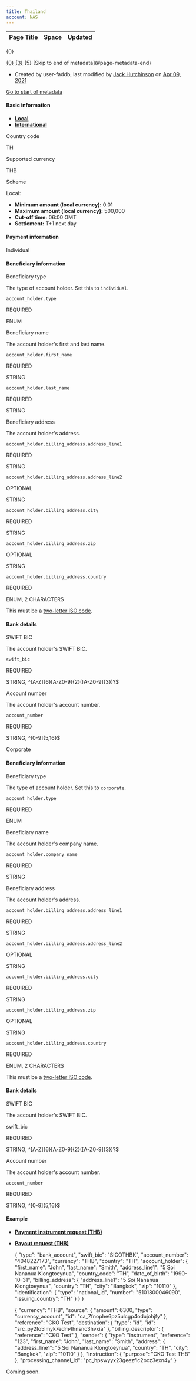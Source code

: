 ```yaml
---
title: Thailand
account: NAS
---
```


<table class="aui"> <thead> <tr class="header"> <th class="search-result-title">Page Title</th> <th class="search-result-space">Space</th> <th class="search-result-date">Updated</th> </tr> </thead> </table> <p class="search-result-count">{0}</p> <tr class="search-result"> <td class="search-result-title"><a href="{1}" class="content-type-{2}"><span>{0}</span></a></td> <td class="search-result-space"><a class="space" href="/display/{4}/" title="{3}">{3}</a></td> <td class="search-result-date"><span class="date" title="{6}">{5}</span></td> </tr> [Skip to end of metadata](#page-metadata-end)

*   Created by user-faddb, last modified by [Jack Hutchinson](    /display/~jack.hutchinson
    ) on [Apr 09, 2021](/pages/diffpagesbyversion.action?pageId=8487257&selectedPageVersions=14&selectedPageVersions=15 "Show changes")

[Go to start of metadata](#page-metadata-start)

#### Basic information

*   [**Local**](#tabs-2e5871a7-57c7-4ae0-9281-1acad6d33900-1)
*   [**International**](#tabs-2e5871a7-57c7-4ae0-9281-1acad6d33900-2)

  

Country code

TH

Supported currency

THB

Scheme

Local:

*   **Minimum amount (local currency):** 0.01
*   **Maximum amount (local currency):** 500,000
*   **Cut-off time:** 06:00 GMT
*   **Settlement:** T+1 next day

#### Payment information

 Individual

#### Beneficiary information

  

Beneficiary type

The type of account holder. Set this to `individual`.

`account_holder.type`

REQUIRED

ENUM

Beneficiary name

The account holder's first and last name.

`account_holder.first_name`

REQUIRED

STRING

`account_holder.last_name`

REQUIRED

STRING

Beneficiary address

The account holder's address.

  

  

  

  

`account_holder.billing_address.address_line1`

REQUIRED

STRING

`account_holder.billing_address.address_line2`

OPTIONAL

STRING

`account_holder.billing_address.city`

REQUIRED

STRING

`account_holder.billing_address.zip`

OPTIONAL

STRING

`account_holder.billing_address.country`

REQUIRED

ENUM, 2 CHARACTERS

This must be a [two-letter ISO code](/display/DOCS/Country+codes).

#### Bank details

  

SWIFT BIC

The account holder's SWIFT BIC.

`swift_bic`

REQUIRED

STRING, ^\[A-Z\]{6}\[A-Z0-9\]{2}(\[A-Z0-9\]{3})?$

Account number

The account holder's account number.

`account_number`

REQUIRED

STRING, ^\[0-9\]{5,16}$

 Corporate

#### Beneficiary information

  

Beneficiary type

The type of account holder. Set this to `corporate`.

`account_holder.type`

REQUIRED

ENUM

Beneficiary name

The account holder's company name.

`account_holder.company_name`

REQUIRED

STRING

Beneficiary address

The account holder's address.

`account_holder.billing_address.address_line1`

REQUIRED

STRING

`account_holder.billing_address.address_line2`

OPTIONAL

STRING

`account_holder.billing_address.city`

REQUIRED

STRING

`account_holder.billing_address.zip`

OPTIONAL

STRING

`account_holder.billing_address.country`

REQUIRED

ENUM, 2 CHARACTERS

This must be a [two-letter ISO code](/display/DOCS/Country+codes).

#### Bank details

  

SWIFT BIC

The account holder's SWIFT BIC.

swift\_bic

REQUIRED

STRING, ^\[A-Z\]{6}\[A-Z0-9\]{2}(\[A-Z0-9\]{3})?$

Account number

The account holder's account number.

`account_number`

REQUIRED

STRING, ^\[0-9\]{5,16}$

#### Example

*   [**Payment instrument request (THB)**](#tabs-6e5cc5cf-b28b-45c0-b6dd-c1175aaa4697-1)
*   [**Payout request (THB)**](#tabs-6e5cc5cf-b28b-45c0-b6dd-c1175aaa4697-2)

    {
      "type": "bank_account",
      "swift_bic": "SICOTHBK",
      "account_number": "4048227173",
      "currency": "THB",
      "country": "TH",
      "account_holder": {
        "first_name": "John",
        "last_name": "Smith",
        "address_line1": "5 Soi Nananua Klongtoeynua",
        "country_code": "TH",
        "date_of_birth": "1990-10-31",
        "billing_address": {
          "address_line1": "5 Soi Nananua Klongtoeynua",
          "country": "TH",
          "city": "Bangkok",
          "zip": "10110"
        },
        "identification": {
          "type": "national_id",
          "number": "5101800046090",
          "issuing_country": "TH"
        }
      }
    }
    

    {
      "currency": "THB",
      "source": {
        "amount": 6300,
         "type": "currency_account",
         "id": "ca_7fnophe6pz5ulcgp4odujohjfy"
      },
      "reference": "CKO Test",
      "destination": {
        "type": "id",
        "id": "src_py2fo5lmyk7edm4hnsnc3hvxia"
      },
      "billing_descriptor": {
        "reference": "CKO Test"
      },
      "sender": {
        "type": "instrument",
        "reference": "123",
        "first_name": "John",
        "last_name": "Smith",
        "address": {
          "address_line1": "5 Soi Nananua Klongtoeynua",
          "country": "TH",
          "city": "Bangkok",
          "zip": "10110"
        }
      },
      "instruction": {
        "purpose": "CKO Test THB"
      },
      "processing_channel_id": "pc_hpswyyx23geezflc2ocz3exn4y"
    }
    

Coming soon.

  
